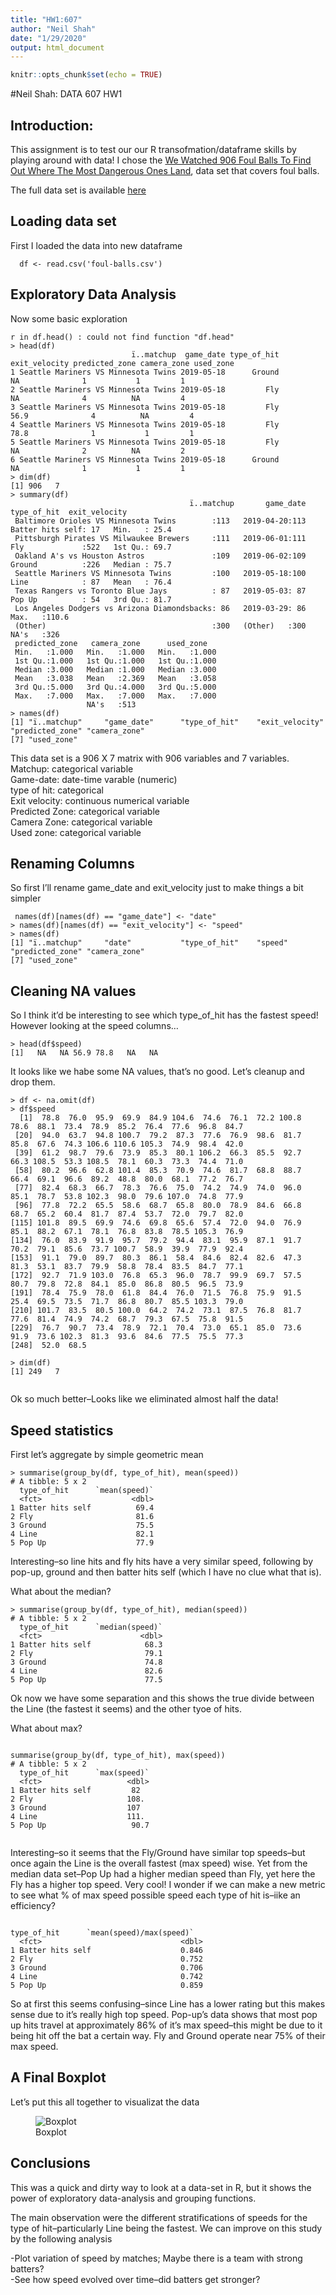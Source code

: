 ---
title: "HW1:607"
author: "Neil Shah"
date: "1/29/2020"
output: html_document
---

```{r setup, include=FALSE}
knitr::opts_chunk$set(echo = TRUE)
```

#Neil Shah: DATA 607 HW1

## Introduction:

This assignment is to test our our R transofmation/dataframe skills by playing around with data! I chose the [We Watched 906 Foul Balls To Find Out Where The Most Dangerous Ones Land](https://fivethirtyeight.com/features/we-watched-906-foul-balls-to-find-out-where-the-most-dangerous-ones-land/), data set that covers foul balls. 

The full data set is available [here](https://github.com/fivethirtyeight/data/tree/master/foul-balls)


## Loading data set 

First I loaded the data into new dataframe

```
  df <- read.csv('foul-balls.csv')

```
## Exploratory Data Analysis 

Now some basic exploration

```
r in df.head() : could not find function "df.head"
> head(df)
                           ï..matchup  game_date type_of_hit exit_velocity predicted_zone camera_zone used_zone
1 Seattle Mariners VS Minnesota Twins 2019-05-18      Ground            NA              1           1         1
2 Seattle Mariners VS Minnesota Twins 2019-05-18         Fly            NA              4          NA         4
3 Seattle Mariners VS Minnesota Twins 2019-05-18         Fly          56.9              4          NA         4
4 Seattle Mariners VS Minnesota Twins 2019-05-18         Fly          78.8              1           1         1
5 Seattle Mariners VS Minnesota Twins 2019-05-18         Fly            NA              2          NA         2
6 Seattle Mariners VS Minnesota Twins 2019-05-18      Ground            NA              1           1         1
> dim(df)
[1] 906   7
> summary(df)
                                        ï..matchup       game_date             type_of_hit  exit_velocity  
 Baltimore Orioles VS Minnesota Twins        :113   2019-04-20:113   Batter hits self: 17   Min.   : 25.4  
 Pittsburgh Pirates VS Milwaukee Brewers     :111   2019-06-01:111   Fly             :522   1st Qu.: 69.7  
 Oakland A's vs Houston Astros               :109   2019-06-02:109   Ground          :226   Median : 75.7  
 Seattle Mariners VS Minnesota Twins         :100   2019-05-18:100   Line            : 87   Mean   : 76.4  
 Texas Rangers vs Toronto Blue Jays          : 87   2019-05-03: 87   Pop Up          : 54   3rd Qu.: 81.7  
 Los Angeles Dodgers vs Arizona Diamondsbacks: 86   2019-03-29: 86                          Max.   :110.6  
 (Other)                                     :300   (Other)   :300                          NA's   :326    
 predicted_zone   camera_zone      used_zone    
 Min.   :1.000   Min.   :1.000   Min.   :1.000  
 1st Qu.:1.000   1st Qu.:1.000   1st Qu.:1.000  
 Median :3.000   Median :1.000   Median :3.000  
 Mean   :3.038   Mean   :2.369   Mean   :3.058  
 3rd Qu.:5.000   3rd Qu.:4.000   3rd Qu.:5.000  
 Max.   :7.000   Max.   :7.000   Max.   :7.000  
                 NA's   :513                    
> names(df)
[1] "ï..matchup"     "game_date"      "type_of_hit"    "exit_velocity"  "predicted_zone" "camera_zone"   
[7] "used_zone" 

```


This data set is a 906 X 7 matrix with 906 variables and 7 variables.  <br>
Matchup: categorical variable <br>
Game-date: date-time varable (numeric) <br>
type of hit: categorical <br>
Exit velocity: continuous numerical variable <br>
Predicted Zone: categorical variable <br>
Camera Zone: categorical variable <br>
Used zone: categorical variable <br>

## Renaming Columns 

So first I'll rename game_date and exit_velocity just to make things a bit simpler

```
 names(df)[names(df) == "game_date"] <- "date"
> names(df)[names(df) == "exit_velocity"] <- "speed"
> names(df)
[1] "ï..matchup"     "date"           "type_of_hit"    "speed"          "predicted_zone" "camera_zone"   
[7] "used_zone"     

```


## Cleaning NA values

So I think it'd be interesting to see which type_of_hit has the fastest speed! However looking at the speed columns...

```
> head(df$speed)
[1]   NA   NA 56.9 78.8   NA   NA
```

It looks like we habe some NA values, that's no good. Let's cleanup and drop them. 

```
> df <- na.omit(df)
> df$speed
  [1]  78.8  76.0  95.9  69.9  84.9 104.6  74.6  76.1  72.2 100.8  78.6  88.1  73.4  78.9  85.2  76.4  77.6  96.8  84.7
 [20]  94.0  63.7  94.8 100.7  79.2  87.3  77.6  76.9  98.6  81.7  85.8  67.6  74.3 106.6 110.6 105.3  74.9  98.4  42.0
 [39]  61.2  98.7  79.6  73.9  85.3  80.1 106.2  66.3  85.5  92.7  66.3 108.5  53.3 108.5  78.1  60.3  73.3  74.4  71.0
 [58]  80.2  96.6  62.8 101.4  85.3  70.9  74.6  81.7  68.8  88.7  66.4  69.1  96.6  89.2  48.8  80.0  68.1  77.2  76.7
 [77]  82.4  68.3  66.7  78.3  76.6  75.0  74.2  74.9  74.0  96.0  85.1  78.7  53.8 102.3  98.0  79.6 107.0  74.8  77.9
 [96]  77.8  72.2  65.5  58.6  68.7  65.8  80.0  78.9  84.6  66.8  68.7  65.2  60.4  81.7  87.4  53.7  72.0  79.7  82.0
[115] 101.8  89.5  69.9  74.6  69.8  65.6  57.4  72.0  94.0  76.9  85.1  88.2  67.1  78.1  76.8  83.8  78.5 105.3  76.9
[134]  76.0  83.9  91.9  95.7  79.2  94.4  83.1  95.9  87.1  91.7  70.2  79.1  85.6  73.7 100.7  58.9  39.9  77.9  92.4
[153]  91.1  79.0  89.7  80.3  86.1  58.4  84.6  82.4  82.6  47.3  81.3  53.1  83.7  79.9  58.8  78.4  83.5  84.7  77.1
[172]  92.7  71.9 103.0  76.8  65.3  96.0  78.7  99.9  69.7  57.5  80.7  79.8  72.8  84.1  85.0  86.8  80.5  96.5  73.9
[191]  78.4  75.9  78.0  61.8  84.4  76.0  71.5  76.8  75.9  91.5  25.4  69.5  73.5  71.7  86.8  80.7  85.5 103.3  79.0
[210] 101.7  83.5  80.5 100.0  64.2  74.2  73.1  87.5  76.8  81.7  77.6  81.4  74.9  74.2  68.7  79.3  67.5  75.8  91.5
[229]  76.7  90.7  73.4  78.9  72.1  70.4  73.0  65.1  85.0  73.6  91.9  73.6 102.3  81.3  93.6  84.6  77.5  75.5  77.3
[248]  52.0  68.5

> dim(df)
[1] 249   7


```


Ok so much better--Looks like we eliminated almost half the data!




## Speed statistics 

First let's aggregate by simple geometric mean

```
> summarise(group_by(df, type_of_hit), mean(speed))
# A tibble: 5 x 2
  type_of_hit      `mean(speed)`
  <fct>                    <dbl>
1 Batter hits self          69.4
2 Fly                       81.6
3 Ground                    75.5
4 Line                      82.1
5 Pop Up                    77.9

```

Interesting--so line hits and fly hits have a very similar speed, following by pop-up, ground and then batter hits self (which I have no clue what that is).

What about the median?

```
> summarise(group_by(df, type_of_hit), median(speed))
# A tibble: 5 x 2
  type_of_hit      `median(speed)`
  <fct>                      <dbl>
1 Batter hits self            68.3
2 Fly                         79.1
3 Ground                      74.8
4 Line                        82.6
5 Pop Up                      77.5

```
Ok now we have some separation and this shows the true divide between the Line (the fastest it seems) and the other tyoe of hits.

What about max?

```

summarise(group_by(df, type_of_hit), max(speed))
# A tibble: 5 x 2
  type_of_hit      `max(speed)`
  <fct>                   <dbl>
1 Batter hits self         82  
2 Fly                     108. 
3 Ground                  107  
4 Line                    111. 
5 Pop Up                   90.7


```
Interesting--so it seems that the Fly/Ground have similar top speeds--but once again the Line is the overall fastest (max speed) wise. Yet from the median data set--Pop Up had a higher median speed than Fly, yet here the Fly has a higher top speed. Very cool! I wonder if we can make a new metric to see what % of max speed possible speed each type of hit is--iike an efficiency?

```

type_of_hit      `mean(speed)/max(speed)`
  <fct>                               <dbl>
1 Batter hits self                    0.846
2 Fly                                 0.752
3 Ground                              0.706
4 Line                                0.742
5 Pop Up                              0.859

```
So at first this seems confusing--since Line has a lower rating but this makes sense due to it's really high top speed. Pop-up's data shows that most pop up hits travel at approximately 86% of it's max speed--this might be due to it being hit off the bat a certain way. Fly and Ground operate near 75% of their max speed.

## A Final Boxplot

Let's put this all together to visualizat the data

![Boxplot](C:\Users\Neil\Documents\MSDS\DATA 607\speedboxplot.png)


## Conclusions 

This was a quick and dirty way to look at a data-set in R, but it shows the power of exploratory data-analysis and grouping functions. 

The main observation were the different stratifications of speeds for the type of hit--particularly Line being the fastest. We can improve on this study by the following analysis

-Plot variation of speed by matches; Maybe there is a team with strong batters?<br>
-See how speed evolved over time--did batters get stronger? <br>



